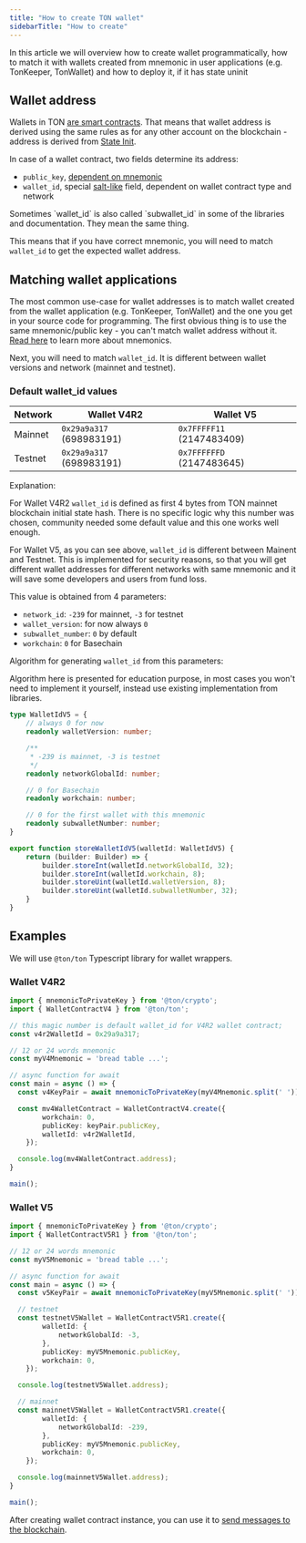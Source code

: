 ```yaml
---
title: "How to create TON wallet"
sidebarTitle: "How to create"
---
```



In this article we will overview how to create wallet programmatically, how to match it with wallets created from mnemonic in user applications (e.g. TonKeeper, TonWallet) and how to deploy it, if it has state uninit

## Wallet address

Wallets in TON [are smart contracts](/standard/wallets/how-it-works). That means that wallet address is derived using the same rules as for any other account on the blockchain - address is derived from [State Init](/foundations/addresses/overview).

In case of a wallet contract, two fields determine its address:
- `public_key`, [dependent on mnemonic](/standard/wallets/mnemonics)
- `wallet_id`, special [salt-like](https://en.wikipedia.org/wiki/Salt_(cryptography)) field, dependent on wallet contract type and network

<Aside type='note'>
  Sometimes `wallet_id` is also called `subwallet_id` in some of the libraries and documentation. They mean the same thing.
</Aside>

This means that if you have correct mnemonic, you will need to match `wallet_id` to get the expected wallet address.

## Matching wallet applications

The most common use-case for wallet addresses is to match wallet created from the wallet application (e.g. TonKeeper, TonWallet) and the one you get in your source code for programming. The first obvious thing is to use the same mnemonic/public key - you can't match wallet address without it. [Read here](/standard/wallets/mnemonics) to learn more about mnemonics.

Next, you will need to match `wallet_id`. It is different between wallet versions and network (mainnet and testnet).

### Default wallet_id values

| Network | Wallet V4R2              | Wallet V5                 |
|---------|--------------------------|---------------------------|
| Mainnet | `0x29a9a317` (698983191) | `0x7FFFFF11` (2147483409) |
| Testnet | `0x29a9a317` (698983191) | `0x7FFFFFFD` (2147483645) |

Explanation:

For Wallet V4R2 `wallet_id` is defined as first 4 bytes from TON mainnet blockchain initial state hash. There is no specific logic why this number was chosen, community needed some default value and this one works well enough.

For Wallet V5, as you can see above, `wallet_id` is different between Mainent and Testnet. This is implemented for security reasons, so that you will get different wallet addresses for different networks with same mnemonic and it will save some developers and users from fund loss.

This value is obtained from 4 parameters:
- `network_id`: `-239` for mainnet, `-3` for testnet
- `wallet_version`: for now always `0`
- `subwallet_number`: `0` by default
- `workchain`: `0` for Basechain

Algorithm for generating `wallet_id` from this parameters:

<Aside type='note'>
  Algorithm here is presented for education purpose, in most cases you won't need to implement it yourself, instead use existing implementation from libraries.
</Aside>

```ts
type WalletIdV5 = {
    // always 0 for now
    readonly walletVersion: number;

    /**
     * -239 is mainnet, -3 is testnet
     */
    readonly networkGlobalId: number;

    // 0 for Basechain
    readonly workchain: number;

    // 0 for the first wallet with this mnemonic
    readonly subwalletNumber: number;
}

export function storeWalletIdV5(walletId: WalletIdV5) {
    return (builder: Builder) => {
        builder.storeInt(walletId.networkGlobalId, 32);
        builder.storeInt(walletId.workchain, 8);
        builder.storeUint(walletId.walletVersion, 8);
        builder.storeUint(walletId.subwalletNumber, 32);
    }
}
```

## Examples

We will use `@ton/ton` Typescript library for wallet wrappers.

### Wallet V4R2

```ts
import { mnemonicToPrivateKey } from '@ton/crypto';
import { WalletContractV4 } from '@ton/ton';

// this magic number is default wallet_id for V4R2 wallet contract;
const v4r2WalletId = 0x29a9a317;

// 12 or 24 words mnemonic
const myV4Mnemonic = 'bread table ...';

// async function for await
const main = async () => {
  const v4KeyPair = await mnemonicToPrivateKey(myV4Mnemonic.split(' '));

  const mv4WalletContract = WalletContractV4.create({
        workchain: 0,
        publicKey: keyPair.publicKey,
        walletId: v4r2WalletId,
    });

  console.log(mv4WalletContract.address);
}

main();
```

### Wallet V5

```ts
import { mnemonicToPrivateKey } from '@ton/crypto';
import { WalletContractV5R1 } from '@ton/ton';

// 12 or 24 words mnemonic
const myV5Mnemonic = 'bread table ...';

// async function for await
const main = async () => {
  const v5KeyPair = await mnemonicToPrivateKey(myV5Mnemonic.split(' '));

  // testnet
  const testnetV5Wallet = WalletContractV5R1.create({
        walletId: {
            networkGlobalId: -3,
        },
        publicKey: myV5Mnemonic.publicKey,
        workchain: 0,
    });

  console.log(testnetV5Wallet.address);

  // mainnet
  const mainnetV5Wallet = WalletContractV5R1.create({
        walletId: {
            networkGlobalId: -239,
        },
        publicKey: myV5Mnemonic.publicKey,
        workchain: 0,
    });

  console.log(mainnetV5Wallet.address);
}

main();
```

After creating wallet contract instance, you can use it to [send messages to the blockchain](/standard/wallets/v5-api).
